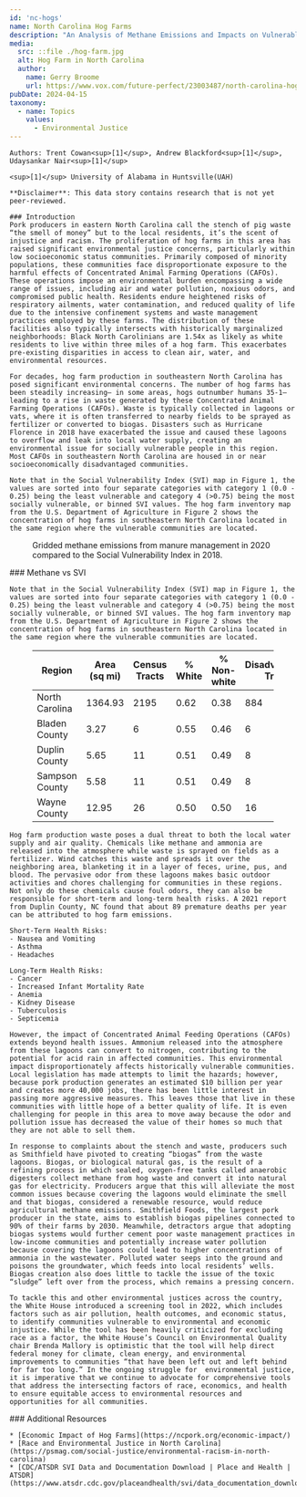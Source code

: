 ---
id: 'nc-hogs'
name: North Carolina Hog Farms
description: "An Analysis of Methane Emissions and Impacts on Vulnerable Communities"
media:
  src: ::file ./hog-farm.jpg
  alt: Hog Farm in North Carolina
  author:
    name: Gerry Broome
    url: https://www.vox.com/future-perfect/23003487/north-carolina-hog-pork-bacon-farms-environmental-racism-black-residents-pollution-meat-industry
pubDate: 2024-04-15
taxonomy:
  - name: Topics
    values:
      - Environmental Justice
---

<style>{`
  .data-table {
    display: flex;
    gap: 2rem;
  }
  .data-table thead th,
  .data-table tbody td {
    text-align: center;
  }
  .high-val {
    background: #F0DADE;
  }
  .mid-val {
    background: #FAF4E1;
  }
  .low-val {
    background: #E2EFE6;
  }
  @media only screen and (max-width: 544px) {
    .data-table {
      flex-flow: column;
    }
  }
`}</style>

<Block>
  <Prose>

    Authors: Trent Cowan<sup>[1]</sup>, Andrew Blackford<sup>[1]</sup>, Udaysankar Nair<sup>[1]</sup>

    <sup>[1]</sup> University of Alabama in Huntsville(UAH)

    **Disclaimer**: This data story contains research that is not yet peer-reviewed.

    ### Introduction
    Pork producers in eastern North Carolina call the stench of pig waste “the smell of money” but to the local residents, it’s the scent of injustice and racism. The proliferation of hog farms in this area has raised significant environmental justice concerns, particularly within low socioeconomic status communities. Primarily composed of minority populations, these communities face disproportionate exposure to the harmful effects of Concentrated Animal Farming Operations (CAFOs). These operations impose an environmental burden encompassing a wide range of issues, including air and water pollution, noxious odors, and compromised public health. Residents endure heightened risks of respiratory ailments, water contamination, and reduced quality of life due to the intensive confinement systems and waste management practices employed by these farms. The distribution of these facilities also typically intersects with historically marginalized neighborhoods: Black North Carolinians are 1.54x as likely as white residents to live within three miles of a hog farm. This exacerbates pre-existing disparities in access to clean air, water, and environmental resources. 

    For decades, hog farm production in southeastern North Carolina has posed significant environmental concerns. The number of hog farms has been steadily increasing– in some areas, hogs outnumber humans 35-1– leading to a rise in waste generated by these Concentrated Animal Farming Operations (CAFOs). Waste is typically collected in lagoons or vats, where it is often transferred to nearby fields to be sprayed as fertilizer or converted to biogas. Disasters such as Hurricane Florence in 2018 have exacerbated the issue and caused these lagoons to overflow and leak into local water supply, creating an environmental issue for socially vulnerable people in this region. Most CAFOs in southeastern North Carolina are housed in or near socioeconomically disadvantaged communities. 

    Note that in the Social Vulnerability Index (SVI) map in Figure 1, the values are sorted into four separate categories with category 1 (0.0 - 0.25) being the least vulnerable and category 4 (>0.75) being the most socially vulnerable, or binned SVI values. The hog farm inventory map from the U.S. Department of Agriculture in Figure 2 shows the concentration of hog farms in southeastern North Carolina located in the same region where the vulnerable communities are located.

  </Prose>
</Block>

<Block type="full">
  <Figure>
    <Map
      center={[-77.9747, 34.9927]}
      zoom={9}
      datasetId='methane-manure'
      layerId='methane-manure'
      dateTime='2020-01-01'
      compareDateTime='2018-01-01'
      compareLabel='Methane vs 2018 SVI'
    />
    <Caption>
      Gridded methane emissions from manure management in 2020 compared to the Social Vulnerability Index in 2018.
    </Caption>
  </Figure>
  <Prose>
    ### Methane vs SVI

    Note that in the Social Vulnerability Index (SVI) map in Figure 1, the values are sorted into four separate categories with category 1 (0.0 - 0.25) being the least vulnerable and category 4 (>0.75) being the most socially vulnerable, or binned SVI values. The hog farm inventory map from the U.S. Department of Agriculture in Figure 2 shows the concentration of hog farms in southeastern North Carolina located in the same region where the vulnerable communities are located.
  
  </Prose>
</Block>

<Figure style={{ display: 'block' }}>
  <div className='data-table'>
    <table>
      <thead>
        <tr>
          <th>Region</th>
          <th>Area (sq mi)</th>
          <th>Census Tracts</th>
          <th>% White</th>
          <th>% Non-white</th>
          <th>Disadvantaged Tracts</th>
          <th>% Disadvantaged Tracts</th>
          <th>Total Population</th>
          <th>Disadvantaged Population</th>
          <th>% Disadvantaged Population</th>
        </tr>
      </thead>
      <tbody>
        <tr>
          <td>North Carolina</td>
          <td>1364.93</td>
          <td>2195</td>
          <td>0.62</td>
          <td>0.38</td>
          <td class='mid-val'>884</td>
          <td class='mid-val'>0.40</td>
          <td>10264876</td>
          <td class='mid-val'>3799180</td>
          <td class='mid-val'>0.37</td>
        </tr>
        <tr>
          <td>Bladen County</td>
          <td>3.27</td>
          <td>6</td>
          <td>0.55</td>
          <td>0.46</td>
          <td class='high-val'>6</td>
          <td class='high-val'>1.00</td>
          <td>33407</td>
          <td class='high-val'>33407</td>
          <td class='high-val'>1.00</td>
        </tr>
        <tr>
          <td>Duplin County</td>
          <td>5.65</td>
          <td>11</td>
          <td>0.51</td>
          <td>0.49</td>
          <td class='mid-val'>8</td>
          <td class='mid-val'>0.73</td>
          <td>58967</td>
          <td class='mid-val'>44871</td>
          <td class='mid-val'>0.76</td>
        </tr>
        <tr>
          <td>Sampson County</td>
          <td>5.58</td>
          <td>11</td>
          <td>0.51</td>
          <td>0.49</td>
          <td class='mid-val'>8</td>
          <td class='mid-val'>0.73</td>
          <td>63385</td>
          <td class='mid-val'>47394</td>
          <td class='mid-val'>0.75</td>
        </tr>
        <tr>
          <td>Wayne County</td>
          <td>12.95</td>
          <td>26</td>
          <td>0.50</td>
          <td>0.50</td>
          <td class='low-val'>16</td>
          <td class='low-val'>0.62</td>
          <td>123603</td>
          <td class='low-val'>72910</td>
          <td class='low-val'>0.59</td>
        </tr>
      </tbody>
    </table>
  </div>
</Figure>

<Block>
  <Prose>

    Hog farm production waste poses a dual threat to both the local water supply and air quality. Chemicals like methane and ammonia are released into the atmosphere while waste is sprayed on fields as a fertilizer. Wind catches this waste and spreads it over the neighboring area, blanketing it in a layer of feces, urine, pus, and blood. The pervasive odor from these lagoons makes basic outdoor activities and chores challenging for communities in these regions. Not only do these chemicals cause foul odors, they can also be responsible for short-term and long-term health risks. A 2021 report from Duplin County, NC found that about 89 premature deaths per year can be attributed to hog farm emissions.  

    Short-Term Health Risks:
    - Nausea and Vomiting
    - Asthma
    - Headaches

    Long-Term Health Risks:
    - Cancer
    - Increased Infant Mortality Rate
    - Anemia
    - Kidney Disease
    - Tuberculosis
    - Septicemia

    However, the impact of Concentrated Animal Feeding Operations (CAFOs) extends beyond health issues. Ammonium released into the atmosphere from these lagoons can convert to nitrogen, contributing to the potential for acid rain in affected communities. This environmental impact disproportionately affects historically vulnerable communities. Local legislation has made attempts to limit the hazards; however, because pork production generates an estimated $10 billion per year and creates more 40,000 jobs, there has been little interest in passing more aggressive measures. This leaves those that live in these communities with little hope of a better quality of life. It is even challenging for people in this area to move away because the odor and pollution issue has decreased the value of their homes so much that they are not able to sell them.

    In response to complaints about the stench and waste, producers such as Smithfield have pivoted to creating “biogas” from the waste lagoons. Biogas, or biological natural gas, is the result of a refining process in which sealed, oxygen-free tanks called anaerobic digesters collect methane from hog waste and convert it into natural gas for electricity. Producers argue that this will alleviate the most common issues because covering the lagoons would eliminate the smell and that biogas, considered a renewable resource, would reduce agricultural methane emissions. Smithfield Foods, the largest pork producer in the state, aims to establish biogas pipelines connected to 90% of their farms by 2030. Meanwhile, detractors argue that adopting biogas systems would further cement poor waste management practices in low-income communities and potentially increase water pollution because covering the lagoons could lead to higher concentrations of ammonia in the wastewater. Polluted water seeps into the ground and poisons the groundwater, which feeds into local residents’ wells. Biogas creation also does little to tackle the issue of the toxic “sludge” left over from the process, which remains a pressing concern.

    To tackle this and other environmental justices across the country, the White House introduced a screening tool in 2022, which includes factors such as air pollution, health outcomes, and economic status, to identify communities vulnerable to environmental and economic injustice. While the tool has been heavily criticized for excluding race as a factor, the White House’s Council on Environmental Quality chair Brenda Mallory is optimistic that the tool will help direct federal money for climate, clean energy, and environmental improvements to communities “that have been left out and left behind for far too long.” In the ongoing struggle for  environmental justice, it is imperative that we continue to advocate for comprehensive tools that address the intersecting factors of race, economics, and health to ensure equitable access to environmental resources and opportunities for all communities.
  </Prose>
</Block>

<Block>
  <Prose>
    ### Additional Resources

    * [Economic Impact of Hog Farms](https://ncpork.org/economic-impact/)
    * [Race and Environmental Justice in North Carolina](https://psmag.com/social-justice/environmental-racism-in-north-carolina)
    * [CDC/ATSDR SVI Data and Documentation Download | Place and Health | ATSDR](https://www.atsdr.cdc.gov/placeandhealth/svi/data_documentation_download.html)

  </Prose>
</Block>
